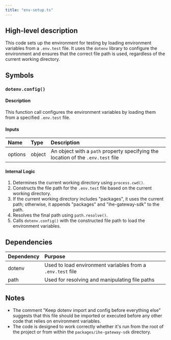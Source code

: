 ```yaml
---
title: "env-setup.ts"
---
```


## High-level description
This code sets up the environment for testing by loading environment variables from a `.env.test` file. It uses the `dotenv` library to configure the environment and ensures that the correct file path is used, regardless of the current working directory.

## Symbols

### `dotenv.config()`
#### Description
This function call configures the environment variables by loading them from a specified `.env.test` file.

#### Inputs
| Name | Type | Description |
|:-----|:-----|:------------|
| options | object | An object with a `path` property specifying the location of the `.env.test` file |

#### Internal Logic
1. Determines the current working directory using `process.cwd()`.
2. Constructs the file path for the `.env.test` file based on the current working directory.
3. If the current working directory includes "packages", it uses the current path; otherwise, it appends "packages" and "ihe-gateway-sdk" to the path.
4. Resolves the final path using `path.resolve()`.
5. Calls `dotenv.config()` with the constructed file path to load the environment variables.

## Dependencies
| Dependency | Purpose |
|:-----------|:--------|
| dotenv | Used to load environment variables from a `.env.test` file |
| path | Used for resolving and manipulating file paths |

## Notes
- The comment "Keep dotenv import and config before everything else" suggests that this file should be imported or executed before any other code that relies on environment variables.
- The code is designed to work correctly whether it's run from the root of the project or from within the `packages/ihe-gateway-sdk` directory.